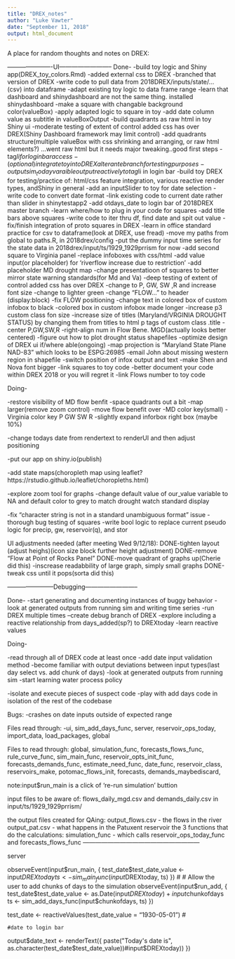 ```yaml
---
title: "DREX_notes"
author: "Luke Vawter"
date: "September 11, 2018"
output: html_document
---
```


A place for random thoughts and notes on DREX:


----------------------UI--------------------------
Done-
-build toy logic and Shiny app(DREX_toy_colors.Rmd)
-added external css to DREX
-branched that version of DREX
-write code to pull data from 2018DREX/inputs/state/...(csv) into dataframe
-adapt existing toy logic to data frame range
-learn that dashboard and shinydashboard are not the same thing. installed shinydashboard
-make a square with changable background color(valueBox)
-apply adapted logic to square in toy
-add date column value as subtitle in valueBoxOutput
-build quadrants as raw html in toy Shiny ui
-moderate testing of  extent of control added css has over DREX(Shiny Dashboard framework may limit control)
-add quadrants structure(multiple valueBox with css shrinking and arranging, or raw html elements?)
...went raw html but it needs major tweaking..good first steps
-tag$li for login bar access
-(optional)integrate toy into DREX alterante branch for testing purposes
-output sim_today varaible output reactively to tag$li in login bar
-build toy DREX for testing/practice of:
html/css feature integration, various reactive render types, andShiny in general
-add an inputSlider to toy for date selection
-write code to convert date format
-link existing code to current date rather than slider in shinytestapp2
-add otdays_date to login bar of 2018DREX  master branch
-learn where/how to plug in your code for squares
-add title bars above squares
-write code to iter thru df, find date and spit out value
-fix/finish integration of proto squares in DREX
-learn in office standard practice for csv to dataframe(look at DREX, use fread)
-move my paths from global to paths.R, in 2018drex/config
-put the dummy input time series for the state data in 2018drex/input/ts/1929_1929prrism for now 
-add second square to Virginia panel
-replace infoboxes with css/html
-add value input(or placeholder) for 'riverflow increase due to restriction'
-add placeholder MD drought map
-change presentatioon of squares to better mirror state warning standards(for Md and Va)
-deep testing of extent of control added css has over DREX
-change to P, GW, SW ,R and increase font size
-change to lighter green
-change "FLOW..." to header (display:block)
-fix FLOW positioning
-change text in colored box of custom infobox to black
-colored box in custom infobox made longer
-increase p3 custom class fon size
-increase size of titles (Maryland/VRGINIA DROUGHT STATUS) by changing them from titles to html p tags of custom class .title
-center P,GW,SW,R
-right-align num in Flow Bene. MGD(actually looks better centered)
-figure out how to plot drought status shapefiles
-optimize design of DREX ui if/where able(ongoing)
-map projection is "Maryland State Plane NAD-83" which looks to be ESPG:26985
-email John about missing western region in shapefile
-switch position of infox output and text
-make Shen and Nova font bigger
-link squares to toy code
-better document your code within DREX 2018 or you will regret it
-link Flows number to toy code

Doing-

-restore visibility of MD flow benfit
-space quadrants out a bit
-map larger(remove zoom control)
-move flow benefit over
-MD color key(small)
-Virginia color key P GW SW R
-slightly expand inforbox right box (maybe 10%)


-change todays date from rendertext to renderUI and then adjust positioning

-put our app on shiny.io(publish)

-add state maps(choropleth map using leaflet?
https://rstudio.github.io/leaflet/choropleths.html)

-explore zoom tool for graphs
-change default value of our_value variable to NA and default color to grey to match drought watch standard display

-fix "character string is not in a standard unambiguous format" issue
-thorough bug testing of squares
-write bool logic to replace current pseudo logic for precip, gw, reservoir(q), and stor






UI adjustments needed (after meeting Wed 9/12/18):
DONE-tighten layout (adjust heighs)(icon size block further height adjustment)
DONE-remove "Flow at Point of Rocks Panel"
DONE-move quadrant of graphs up(Cherie did this)
-inscrease readabbility of large graph, simply small graphs
DONE-tweak css until it pops(sorta did this)



-----------------------Debugging--------------------------

Done-
-start generating and documenting instances of buggy behavior
-look at generated outputs from running sim and writing time series
-run DREX multiple times 
--create debug branch of DREX
-explore including a reactive relationship from days_added(sp?) to DREXtoday
-learn reactive values

Doing-

-read through all of DREX code at least once
-add date input validation method
-become familiar with output deviations between input types(last day select vs. add chunk of days)
-look at generated outputs from running sim
-start learning water process policy

-isolate and execute pieces of suspect code
-play with add days code in isolation of the rest of the codebase



Bugs:
-crashes on date inputs outside of expected range

Files read through:
-ui, sim_add_days_func, server, reservoir_ops_today, import_data, load_packages, global

Files to read through:
 global, simulation_func, forecasts_flows_func, rule_curve_func, sim_main_func, reservoir_opts_init_func, forecasts_demands_func, estimate_need_func, date_func, reservoir_class, reservoirs_make,
 potomac_flows_init, forecasts, demands_maybediscard,


note:input$run_main is a click of 're-run simulation' buttion

input files to be aware of:  flows_daily_mgd.csv and demands_daily.csv in input/ts/1929_1929prrism/ 

the output files created for QAing: 
output_flows.csv - the flows in the river
output_pat.csv - what happens in the Patuxent reservoir
the 3 functions that do the calculations:
simulation_func - which calls reservoir_ops_today_func and forecasts_flows_func
---------------------------------------------------------



server

  observeEvent(input$run_main, {
    test_date$test_date_value <- input$DREXtoday
    ts <- sim_main_func(input$DREXtoday, ts)
  })
  #
  # Allow the user to add chunks of days to the simulation
  observeEvent(input$run_add, {
    test_date$test_date_value <- as.Date(input$DREXtoday) +input$chunkofdays
    ts <- sim_add_days_func(input$chunkofdays, ts)
  })
  
  test_date <- reactiveValues(test_date_value = "1930-05-01")
  #
  
  
  
    #date to login bar
  output$date_text  <- renderText({
    paste("Today's date is", as.character(test_date$test_date_value))#input$DREXtoday))
  })
  